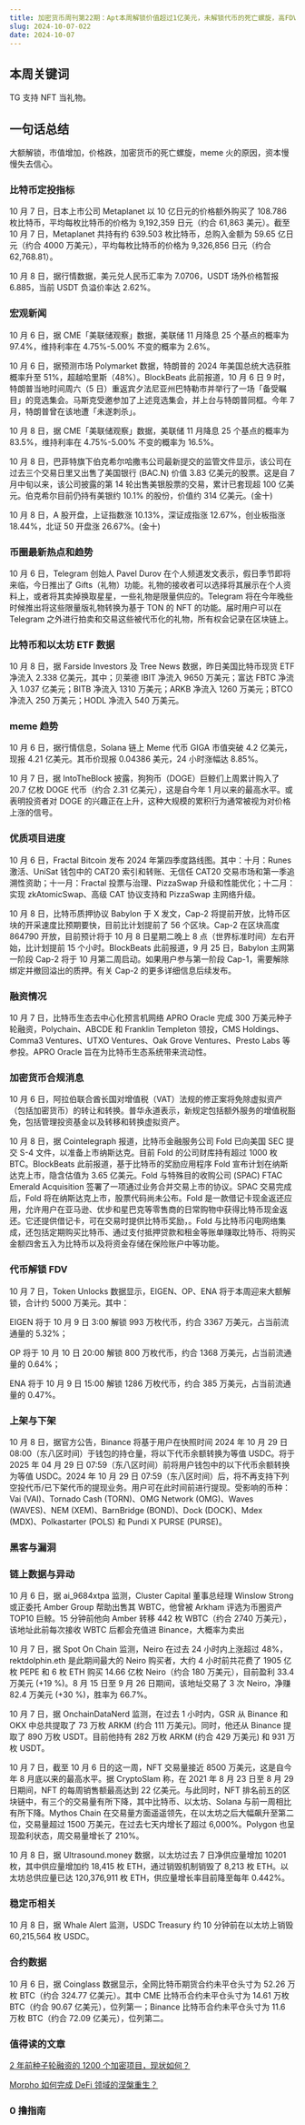 ```yaml
---
title: 加密货币周刊第22期：Apt本周解锁价值超过1亿美元，未解锁代币的死亡螺旋，高FDV正在蚕食整个市场
slug: 2024-10-07-022
date: 2024-10-07
---
```


## 本周关键词

TG 支持 NFT 当礼物。

## 一句话总结

大额解锁，市值增加，价格跌，加密货币的死亡螺旋，meme 火的原因，资本慢慢失去信心。

### 比特币定投指标

10 月 7 日，日本上市公司 Metaplanet 以 10 亿日元的价格额外购买了 108.786 枚比特币，平均每枚比特币的价格为 9,192,359 日元（约合 61,863 美元）。截至 10 月 7 日，Metaplanet 共持有约 639.503 枚比特币，总购入金额为 59.65 亿日元（约合 4000 万美元），平均每枚比特币的价格为 9,326,856 日元（约合 62,768.81）。

10 月 8 日，据行情数据，美元兑人民币汇率为 7.0706，USDT 场外价格暂报 6.885，当前 USDT 负溢价率达 2.62%。

### 宏观新闻

10 月 6 日，据 CME「美联储观察」数据，美联储 11 月降息 25 个基点的概率为 97.4%，维持利率在 4.75%-5.00% 不变的概率为 2.6%。

10 月 6 日，据预测市场 Polymarket 数据，特朗普的 2024 年美国总统大选获胜概率升至 51%，超越哈里斯（48%）。BlockBeats 此前报道，10 月 6 日 9 时，特朗普当地时间周六（5 日）重返宾夕法尼亚州巴特勒市并举行了一场「备受瞩目」的竞选集会。马斯克受邀参加了上述竞选集会，并上台与特朗普同框。今年 7 月，特朗普曾在该地遭「未遂刺杀」。

10 月 8 日，据 CME「美联储观察」数据，美联储 11 月降息 25 个基点的概率为 83.5%，维持利率在 4.75%-5.00% 不变的概率为 16.5%。

10 月 8 日，巴菲特旗下伯克希尔哈撒韦公司最新提交的监管文件显示，该公司在过去三个交易日里又出售了美国银行 (BAC.N) 价值 3.83 亿美元的股票。这是自 7 月中旬以来，该公司披露的第 14 轮出售美银股票的交易，累计已套现超 100 亿美元。伯克希尔目前仍持有美银约 10.1% 的股份，价值约 314 亿美元。(金十)

10 月 8 日，A 股开盘，上证指数涨 10.13%，深证成指涨 12.67%，创业板指涨 18.44%，北证 50 开盘涨 26.67%。(金十)

### 币圈最新热点和趋势

10 月 6 日，Telegram 创始人 Pavel Durov 在个人频道发文表示，假日季节即将来临，今日推出了 Gifts（礼物）功能。礼物的接收者可以选择将其展示在个人资料上，或者将其卖掉换取星星，一些礼物是限量供应的。Telegram 将在今年晚些时候推出将这些限量版礼物转换为基于 TON 的 NFT 的功能。届时用户可以在 Telegram 之外进行拍卖和交易这些被代币化的礼物，所有权会记录在区块链上。

### 比特币和以太坊 ETF 数据

10 月 8 日，据 Farside Investors 及 Tree News 数据，昨日美国比特币现货 ETF 净流入 2.338 亿美元，其中；贝莱德 IBIT 净流入 9650 万美元；富达 FBTC 净流入 1.037 亿美元；BITB 净流入 1310 万美元；ARKB 净流入 1260 万美元；BTCO 净流入 250 万美元；HODL 净流入 540 万美元。

### meme 趋势

10 月 6 日，据行情信息，Solana 链上 Meme 代币 GIGA 市值突破 4.2 亿美元，现报 4.21 亿美元。其币价现报 0.04386 美元，24 小时涨幅达 8.85%。

10 月 7 日，据 IntoTheBlock 披露，狗狗币（DOGE）巨鲸们上周累计购入了 20.7 亿枚 DOGE 代币（约合 2.31 亿美元），这是自今年 1 月以来的最高水平。或表明投资者对 DOGE 的兴趣正在上升，这种大规模的累积行为通常被视为对价格上涨的信号。

### 优质项目进度

10 月 6 日，Fractal Bitcoin 发布 2024 年第四季度路线图。其中：十月：Runes 激活、UniSat 钱包中的 CAT20 索引和转账、无信任 CAT20 交易市场和第一季追溯性资助；十一月：Fractal 投票与治理、PizzaSwap 升级和性能优化；十二月：实现 zkAtomicSwap、高级 CAT 协议支持和 PizzaSwap 主网络升级。

10 月 8 日，比特币质押协议 Babylon 于 X 发文，Cap-2 将提前开放，比特币区块的开采速度比预期要快，目前比计划提前了 56 个区块。Cap-2 在区块高度 864790 开放，目前预计将于 10 月 8 日星期二晚上 8 点（世界标准时间）左右开始，比计划提前 15 个小时。BlockBeats 此前报道，9 月 25 日，Babylon 主网第一阶段 Cap-2 将于 10 月第二周启动。如果用户参与第一阶段 Cap-1，需要解除绑定并撤回溢出的质押。有关 Cap-2 的更多详细信息后续发布。

### 融资情况

10 月 7 日，比特币生态去中心化预言机网络 APRO Oracle 完成 300 万美元种子轮融资，Polychain、ABCDE 和 Franklin Templeton 领投，CMS Holdings、Comma3 Ventures、UTXO Ventures、Oak Grove Ventures、Presto Labs 等参投。APRO Oracle 旨在为比特币生态系统带来流动性。

### 加密货币合规消息

10 月 6 日，阿拉伯联合酋长国对增值税（VAT）法规的修正案将免除虚拟资产（包括加密货币）的转让和转换。普华永道表示，新规定包括额外服务的增值税豁免，包括管理投资基金以及转移和转换虚拟资产。

10 月 8 日，据 Cointelegraph 报道，比特币金融服务公司 Fold 已向美国 SEC 提交 S-4 文件，以准备上市纳斯达克。目前 Fold 的公司财库持有超过 1000 枚 BTC。BlockBeats 此前报道，基于比特币的奖励应用程序 Fold 宣布计划在纳斯达克上市，隐含估值为 3.65 亿美元。Fold 与特殊目的收购公司 (SPAC) FTAC Emerald Acquisition 签署了一项通过业务合并交易上市的协议。SPAC 交易完成后，Fold 将在纳斯达克上市，股票代码尚未公布。Fold 是一款借记卡现金返还应用，允许用户在亚马逊、优步和星巴克等零售商的日常购物中获得比特币现金返还。它还提供借记卡，可在交易时提供比特币奖励，。Fold 与比特币闪电网络集成，还包括定期购买比特币、通过支付抵押贷款和租金等账单赚取比特币、将购买金额四舍五入为比特币以及将资金存储在保险账户中等功能。

### 代币解锁 FDV

10 月 7 日，Token Unlocks 数据显示，EIGEN、OP、ENA 将于本周迎来大额解锁，合计约 5000 万美元。其中：

EIGEN 将于 10 月 9 日 3:00 解锁 993 万枚代币，约合 3367 万美元，占当前流通量的 5.32%；

OP 将于 10 月 10 日 20:00 解锁 800 万枚代币，约合 1368 万美元，占当前流通量的 0.64%；

ENA 将于 10 月 9 日 15:00 解锁 1286 万枚代币，约合 385 万美元，占当前流通量的 0.47%。

### 上架与下架

10 月 8 日，据官方公告，Binance 将基于用户在快照时间 2024 年 10 月 29 日 08:00（东八区时间）于钱包的持仓量，将以下代币余额转换为等值 USDC。将于 2025 年 04 月 29 日 07:59（东八区时间）前将用户钱包中的以下代币余额转换为等值 USDC。2024 年 10 月 29 日 07:59（东八区时间）后，将不再支持下列空投代币/已下架代币的提现业务。用户可在此时间前进行提现。受影响的币种：Vai (VAI)、Tornado Cash (TORN)、OMG Network (OMG)、Waves (WAVES)、NEM (XEM)、BarnBridge (BOND)、Dock (DOCK)、Mdex (MDX)、Polkastarter (POLS) 和 Pundi X PURSE (PURSE)。

### 黑客与漏洞

### 链上数据与异动

10 月 6 日，据 ai_9684xtpa 监测，Cluster Capital 董事总经理 Winslow Strong 或正委托 Amber Group 帮助出售其 WBTC，他曾被 Arkham 评选为币圈资产 TOP10 巨鲸。15 分钟前他向 Amber 转移 442 枚 WBTC（约合 2740 万美元），该地址此前每次接收 WBTC 后都会充值进 Binance，大概率为卖出

10 月 7 日，据 Spot On Chain 监测，Neiro 在过去 24 小时内上涨超过 48%，rektdolphin.eth 是此期间最大的 Neiro 购买者，大约 4 小时前共花费了 1905 亿枚 PEPE 和 6 枚 ETH 购买 14.66 亿枚 Neiro（约合 180 万美元），目前盈利 33.4 万美元 (+19 %)。8 月 15 日至 9 月 26 日期间，该地址交易了 3 次 Neiro，净赚 82.4 万美元 (+30 %)，胜率为 66.7%。

10 月 7 日，据 OnchainDataNerd 监测，在过去 1 小时内，GSR 从 Binance 和 OKX 中总共提取了 73 万枚 ARKM (约合 111 万美元)。同时，他还从 Binance 提取了 890 万枚 USDT。目前他持有 282 万枚 ARKM (约合 429 万美元) 和 931 万枚 USDT。

10 月 7 日，截至 10 月 6 日的这一周，NFT 交易量接近 8500 万美元，这是自今年 8 月底以来的最高水平。据 CryptoSlam 称，在 2021 年 8 月 23 日至 8 月 29 日期间，NFT 的每周销售额最高达到 22 亿美元。与此同时，NFT 排名前五的区块链中，有三个的交易量有所下降，其中比特币、以太坊、Solana 与前一周相比有所下降。Mythos Chain 在交易量方面遥遥领先，在以太坊之后大幅飙升至第二位，交易量超过 1500 万美元，在过去七天内增长了超过 6,000%。Polygon 也呈现盈利状态，周交易量增长了 210%。

10 月 8 日，据 Ultrasound.money 数据，以太坊过去 7 日净供应量增加 10201 枚，其中供应量增加约 18,415 枚 ETH，通过销毁机制销毁了 8,213 枚 ETH。以太坊总供应量已达 120,376,911 枚 ETH，供应量增长率目前降至每年 0.442%。

### 稳定币相关

10 月 8 日，据 Whale Alert 监测，USDC Treasury 约 10 分钟前在以太坊上销毁 60,215,564 枚 USDC。

### 合约数据

10 月 6 日，据 Coinglass 数据显示，全网比特币期货合约未平仓头寸为 52.26 万枚 BTC（约合 324.77 亿美元）。其中 CME 比特币合约未平仓头寸为 14.61 万枚 BTC（约合 90.67 亿美元），位列第一；Binance 比特币合约未平仓头寸为 11.6 万枚 BTC（约合 72.09 亿美元），位列第二。

### 值得读的文章

[2 年前种子轮融资的 1200 个加密项目，现状如何？](https://www.theblockbeats.info/news/55264?from=kkdemian)

[Morpho 如何完成 DeFi 领域的涅槃重生？](https://www.theblockbeats.info/news/55272?from=kkdemian)

### 0 撸指南

